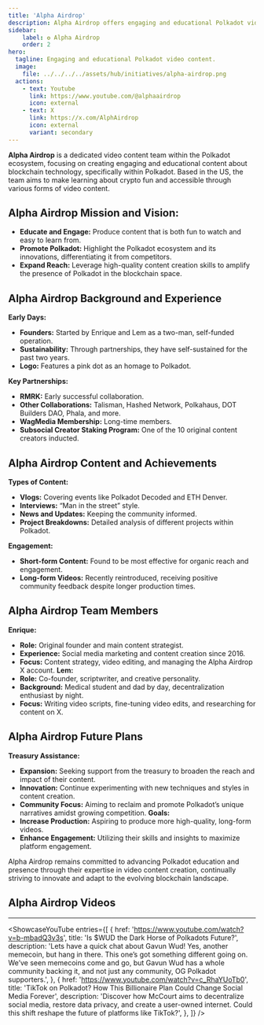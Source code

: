 ```yaml
---
title: 'Alpha Airdrop'
description: Alpha Airdrop offers engaging and educational Polkadot video content, promoting blockchain technology through fun stories, news, and project insights
sidebar:
    label: ✪ Alpha Airdrop
    order: 2
hero:
  tagline: Engaging and educational Polkadot video content.
  image: 
    file: ../../../../assets/hub/initiatives/alpha-airdrop.png
  actions:
    - text: Youtube
      link: https://www.youtube.com/@alphaairdrop
      icon: external
    - text: X
      link: https://x.com/AlphAirdrop
      icon: external
      variant: secondary
---
```




**Alpha Airdrop** is a dedicated video content team within the Polkadot ecosystem, focusing on creating engaging and educational content about blockchain technology, specifically within Polkadot. Based in the US, the team aims to make learning about crypto fun and accessible through various forms of video content.

## Alpha Airdrop Mission and Vision:
- **Educate and Engage:** Produce content that is both fun to watch and easy to learn from.
- **Promote Polkadot:** Highlight the Polkadot ecosystem and its innovations, differentiating it from competitors.
- **Expand Reach:** Leverage high-quality content creation skills to amplify the presence of Polkadot in the blockchain space.

## Alpha Airdrop Background and Experience
**Early Days:**
- **Founders:** Started by Enrique and Lem as a two-man, self-funded operation.
- **Sustainability:** Through partnerships, they have self-sustained for the past two years.
- **Logo:** Features a pink dot as an homage to Polkadot.

**Key Partnerships:**
- **RMRK:** Early successful collaboration.
- **Other Collaborations:** Talisman, Hashed Network, Polkahaus, DOT Builders DAO, Phala, and more.
- **WagMedia Membership:** Long-time members.
- **Subsocial Creator Staking Program:** One of the 10 original content creators inducted.

## Alpha Airdrop Content and Achievements
**Types of Content:**
- **Vlogs:** Covering events like Polkadot Decoded and ETH Denver.
- **Interviews:** “Man in the street” style.
- **News and Updates:** Keeping the community informed.
- **Project Breakdowns:** Detailed analysis of different projects within Polkadot.

**Engagement:**
- **Short-form Content:** Found to be most effective for organic reach and engagement.
- **Long-form Videos:** Recently reintroduced, receiving positive community feedback despite longer production times.

## Alpha Airdrop Team Members
**Enrique:**
- **Role:** Original founder and main content strategist.
- **Experience:** Social media marketing and content creation since 2016.
- **Focus:** Content strategy, video editing, and managing the Alpha Airdrop X account.
**Lem:**
- **Role:** Co-founder, scriptwriter, and creative personality.
- **Background:** Medical student and dad by day, decentralization enthusiast by night.
- **Focus:** Writing video scripts, fine-tuning video edits, and researching for content on X.

## Alpha Airdrop Future Plans
**Treasury Assistance:**
- **Expansion:** Seeking support from the treasury to broaden the reach and impact of their content.
- **Innovation:** Continue experimenting with new techniques and styles in content creation.
- **Community Focus:** Aiming to reclaim and promote Polkadot’s unique narratives amidst growing competition.
**Goals:**
- **Increase Production:** Aspiring to produce more high-quality, long-form videos.
- **Enhance Engagement:** Utilizing their skills and insights to maximize platform engagement.

Alpha Airdrop remains committed to advancing Polkadot education and presence through their expertise in video content creation, continually striving to innovate and adapt to the evolving blockchain landscape.

## Alpha Airdrop Videos
----------------
<ShowcaseYouTube
  entries={[
    {
      href: 'https://www.youtube.com/watch?v=b-mbadQ3v3s',
      title: 'Is $WUD the Dark Horse of Polkadots Future?',
	  description: 'Lets have a quick chat about Gavun Wud! Yes, another memecoin, but hang in there. This one’s got something different going on. We’ve seen memecoins come and go, but Gavun Wud has a whole community backing it, and not just any community, OG Polkadot supporters.',
    },
      {
      href: 'https://www.youtube.com/watch?v=c_RhaYUoTb0',
      title: 'TikTok on Polkadot? How This Billionaire Plan Could Change Social Media Forever',
      description: 'Discover how McCourt aims to decentralize social media, restore data privacy, and create a user-owned internet. Could this shift reshape the future of platforms like TikTok?',
    },
  ]}
/>

